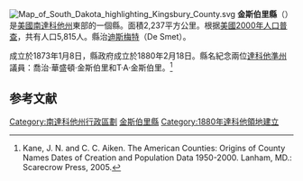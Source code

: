 {{noteTA
|T=zh-hans:金斯伯里县 (南达科他州);zh-hk:金斯伯里縣 (南達科他州);zh-tw:金斯伯里郡 (南達科他州);
}}
[[File:Map_of_South_Dakota_highlighting_Kingsbury_County.svg|right]]
'''金斯伯里縣'''（{{lang-en|Kingsbury County}}）是[[美國|美國]][[南達科他州|南達科他州]]東部的一個縣。面積2,237平方公里。根据[[美國2000年人口普查|美國2000年人口普查]]，共有人口5,815人。縣治[[迪斯梅特_(南達科他州)|迪斯梅特]]（De Smet）。

成立於1873年1月8日，縣政府成立於1880年2月18日。縣名紀念兩位[[達科他準州|達科他準州]]議員：喬治·華盛頓·金斯伯里和T·A·金斯伯里。<ref>Kane, J. N. and C. C. Aiken. The American Counties: Origins of County Names Dates of Creation and Population Data 1950-2000. Lanham, MD.: Scarecrow Press, 2005.</ref>

== 参考文献 ==
{{Reflist}}

{{DEFAULTSORT:Kingsbury County}}
[[Category:南達科他州行政區劃|Category:南達科他州行政區劃]]
[[Category:金斯伯里縣|]]
[[Category:1880年達科他領地建立|Category:1880年達科他領地建立]]

{{SouthDakota-geo-stub}}